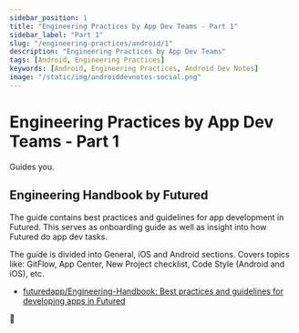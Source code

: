 ```yaml
---
sidebar_position: 1
title: "Engineering Practices by App Dev Teams - Part 1"
sidebar_label: "Part 1"
slug: "/engineering-practices/android/1"
description: "Engineering Practices by App Dev Teams"
tags: [Android, Engineering Practices]
keywords: [Android, Engineering Practices, Android Dev Notes]
image: "/static/img/androiddevnotes-social.png"
---
```


# Engineering Practices by App Dev Teams - Part 1

Guides you.

## Engineering Handbook by Futured

The guide contains best practices and guidelines for app development in Futured. This serves as onboarding guide as well as insight into how Futured do app dev tasks.

The guide is divided into General, iOS and Android sections. Covers topics like: GitFlow, App Center, New Project checklist, Code Style (Android and iOS), etc.

* [futuredapp/Engineering-Handbook: Best practices and guidelines for developing apps in Futured](https://github.com/futuredapp/Engineering-Handbook)

🐣